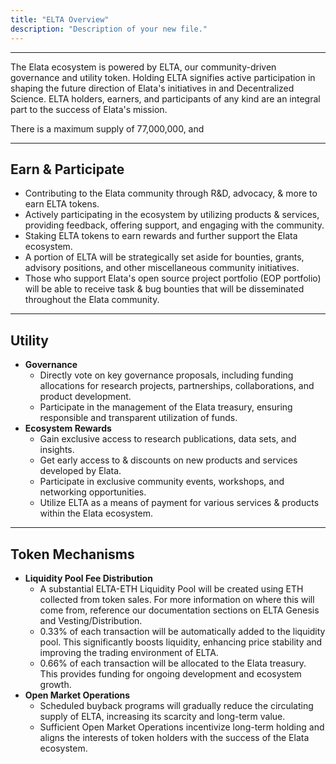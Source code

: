 ```yaml
---
title: "ELTA Overview"
description: "Description of your new file."
---
```


---

The Elata ecosystem is powered by ELTA, our community-driven governance and utility token. Holding ELTA signifies active participation in shaping the future direction of Elata's initiatives in and Decentralized Science. ELTA holders, earners, and participants of any kind are an integral part to the success of Elata's mission.

There is a maximum supply of 77,000,000, and

---

## Earn & Participate

- Contributing to the Elata community through R&D, advocacy, & more to earn ELTA tokens.
- Actively participating in the ecosystem by utilizing products & services, providing feedback, offering support, and engaging with the community.
- Staking ELTA tokens to earn rewards and further support the Elata ecosystem.
- A portion of ELTA will be strategically set aside for bounties, grants, advisory positions, and other miscellaneous community initiatives.
- Those who support Elata's open source project portfolio (EOP portfolio) will be able to receive task & bug bounties that will be disseminated throughout the Elata community.

---

## Utility

- **Governance**
  - Directly vote on key governance proposals, including funding allocations for research projects, partnerships, collaborations, and product development.
  - Participate in the management of the Elata treasury, ensuring responsible and transparent utilization of funds.
- **Ecosystem Rewards**
  - Gain exclusive access to research publications, data sets, and insights.
  - Get early access to & discounts on new products and services developed by Elata.
  - Participate in exclusive community events, workshops, and networking opportunities.
  - Utilize ELTA as a means of payment for various services & products within the Elata ecosystem.

---

## Token Mechanisms

- **Liquidity Pool Fee Distribution**
  - A substantial ELTA-ETH Liquidity Pool will be created using ETH collected from token sales. For more information on where this will come from, reference our documentation sections on ELTA Genesis and Vesting/Distribution.
  - 0.33% of each transaction will be automatically added to the liquidity pool. This significantly boosts liquidity, enhancing price stability and improving the trading environment of ELTA.
  - 0.66% of each transaction will be allocated to the Elata treasury. This provides funding for ongoing development and ecosystem growth.
- **Open Market Operations**
  - Scheduled buyback programs will gradually reduce the circulating supply of ELTA, increasing its scarcity and long-term value.
  - Sufficient Open Market Operations incentivize long-term holding and aligns the interests of token holders with the success of the Elata ecosystem.